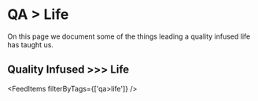# QA > Life

On this page we document some of the things leading a quality infused life has taught us. 

## Quality Infused >>> Life 

<FeedItems filterByTags={['qa>life']} />
